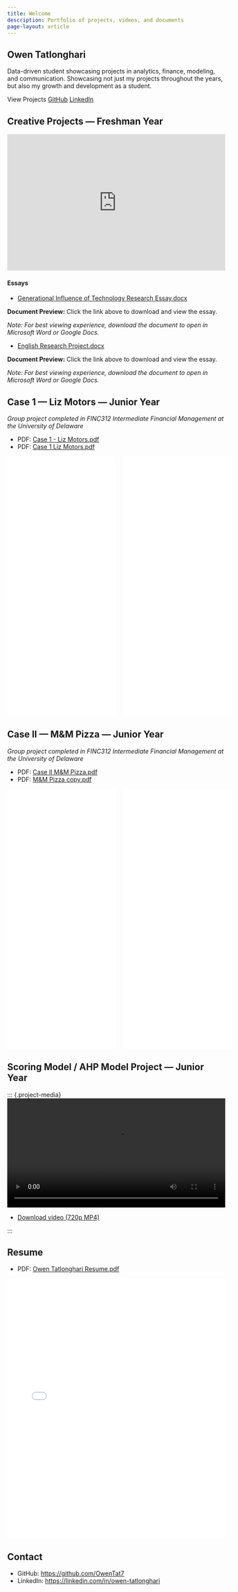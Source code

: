 ```yaml
---
title: Welcome
description: Portfolio of projects, videos, and documents
page-layout: article
---
```


::: {.hero}
::: {.hero-content}
# Owen Tatlonghari

Data-driven student showcasing projects in analytics, finance, modeling, and communication.
Showcasing not just my projects throughout the years, but also my growth and development as a student.

::: {.hero-actions}
[View Projects]{.btn .btn-primary href="#projects"}
<a class="btn btn-outline" href="https://github.com/OwenTat7" target="_blank">GitHub</a>
<a class="btn btn-outline" href="https://linkedin.com/in/owen-tatlonghari" target="_blank">LinkedIn</a>
:::
:::
:::

## Creative Projects — Freshman Year

::: {.project-card #projects}
::: {.project-media}
::: {.video-embed}
<iframe width="100%" height="315" src="https://www.youtube.com/embed/2V-NbOLcYc0" title="Freshman Year Professional Presentation Project" frameborder="0" allow="accelerometer; autoplay; clipboard-write; encrypted-media; gyroscope; picture-in-picture; web-share" allowfullscreen></iframe>
:::
:::

::: {.project-details}
#### Essays

- [Generational Influence of Technology Research Essay.docx](assets/docs/Generational%20Influence%20of%20Technology%20Research%20Essay.docx){target="_blank"}

::: {.doc-embed}
**Document Preview:** Click the link above to download and view the essay.

*Note: For best viewing experience, download the document to open in Microsoft Word or Google Docs.*
:::

- [English Research Project.docx](assets/docs/English%20Research%20Project.docx){target="_blank"}

::: {.doc-embed}
**Document Preview:** Click the link above to download and view the essay.

*Note: For best viewing experience, download the document to open in Microsoft Word or Google Docs.*
:::
:::
:::

## Case 1 — Liz Motors — Junior Year

*Group project completed in FINC312 Intermediate Financial Management at the University of Delaware*

::: {.project-card}
::: {.project-details}
- PDF: [Case 1 - Liz Motors.pdf](assets/Case%201%20-%20Liz%20Motors.pdf){target="_blank"}
- PDF: [Case 1 Liz Motors.pdf](assets/Case%201%20Liz%20Motors.pdf){target="_blank"}

::: {.pdf-embed style="display: flex; gap: 1rem;"}
<iframe src="assets/Case%201%20-%20Liz%20Motors.pdf" width="50%" height="600" frameborder="0"></iframe>
<iframe src="assets/Case%201%20Liz%20Motors.pdf" width="50%" height="600" frameborder="0"></iframe>
:::
:::
:::

## Case II — M&M Pizza — Junior Year

*Group project completed in FINC312 Intermediate Financial Management at the University of Delaware*

::: {.project-card}
::: {.project-details}
- PDF: [Case II M&M Pizza.pdf](assets/Case%20II%20M%26M%20Pizza.pdf){target="_blank"}
- PDF: [M&M Pizza copy.pdf](assets/M%26M%20Pizza%20copy.pdf){target="_blank"}

::: {.pdf-embed style="display: flex; gap: 1rem;"}
<iframe src="assets/Case%20II%20M%26M%20Pizza.pdf" width="50%" height="600" frameborder="0"></iframe>
<iframe src="assets/M%26M%20Pizza%20copy.pdf" width="50%" height="600" frameborder="0"></iframe>
:::
:::
:::

## Scoring Model / AHP Model Project — Junior Year

::: {.project-card}
::: {.project-media}
<video width="100%" height="auto" controls>
  <source src="Tatlonghari%20Owen%20PPT%20720p.mp4" type="video/mp4">
  Your browser does not support the video tag.
</video>
:::

::: {.project-details}
- [Download video (720p MP4)](Tatlonghari%20Owen%20PPT%20720p.mp4){target="_blank"}
:::
:::

## Resume

::: {.project-card}
::: {.project-details}
- PDF: [Owen Tatlonghari Resume.pdf](assets/Owen%20Tatlonghari%20Resume.pdf){target="_blank"}

::: {.pdf-embed}
<iframe src="assets/Owen%20Tatlonghari%20Resume.pdf" width="100%" height="600" frameborder="0"></iframe>
:::
:::
:::

## Contact

- GitHub: <https://github.com/OwenTat7>
- LinkedIn: <https://linkedin.com/in/owen-tatlonghari>
